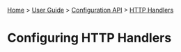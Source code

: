 [[Home]] > [[User Guide]] > [[UserGuide/Configuration API|Configuration API]] > [[UserGuide/Configuration/HTTP Handlers|HTTP Handlers]]

= Configuring HTTP Handlers =